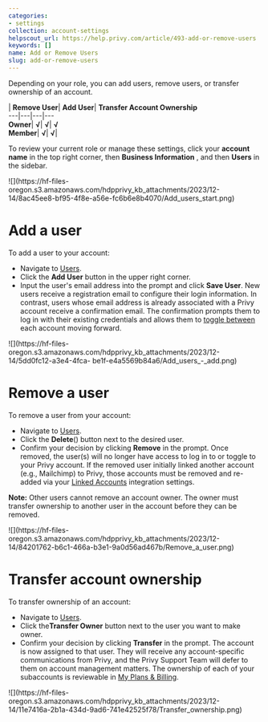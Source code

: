 ```yaml
---
categories:
- settings
collection: account-settings
helpscout_url: https://help.privy.com/article/493-add-or-remove-users
keywords: []
name: Add or Remove Users
slug: add-or-remove-users
---
```

Depending on your role, you can add users, remove users, or transfer ownership
of an account.

  
| **Remove User**| **Add User**| **Transfer Account Ownership**  
---|---|---|---  
**Owner**| **√**| **√**| **√**  
**Member**| **√**| **√**|  
  
  
To review your current role or manage these settings, click your **account
name** in the top right corner, then **Business Information** , and then
**Users** in the sidebar.

![](https://hf-files-
oregon.s3.amazonaws.com/hdpprivy_kb_attachments/2023/12-14/8ac45ee8-bf95-4f8e-a56e-fc6b6e8b4070/Add_users_start.png)

# Add a user

To add a user to your account:

  * Navigate to [Users](https://dashboard.privy.com/settings/users). 
  * Click the **Add User** button in the upper right corner. 
  * Input the user's email address into the prompt and click **Save User**. New users receive a registration email to configure their login information. In contrast, users whose email address is already associated with a Privy account receive a confirmation email. The confirmation prompts them to log in with their existing credentials and allows them to [toggle between](https://privy.helpscoutdocs.com/article/138-manage-multiple-businesses) each account moving forward.

![](https://hf-files-
oregon.s3.amazonaws.com/hdpprivy_kb_attachments/2023/12-14/5dd0fc12-a3e4-4fca-
be1f-e4a5569b84a6/Add_users_-_add.png)

# Remove a user

To remove a user from your account:

  * Navigate to [Users](https://dashboard.privy.com/settings/users). 
  * Click the **Delete**() button next to the desired user.
  * Confirm your decision by clicking **Remove** in the prompt. Once removed, the user(s) will no longer have access to log in to or toggle to your Privy account. If the removed user initially linked another account (e.g., Mailchimp) to Privy, those accounts must be removed and re-added via your [Linked Accounts](https://dashboard.privy.com/settings/accounts) integration settings. 

**Note:** Other users cannot remove an account owner. The owner must transfer
ownership to another user in the account before they can be removed.

![](https://hf-files-
oregon.s3.amazonaws.com/hdpprivy_kb_attachments/2023/12-14/84201762-b6c1-466a-b3e1-9a0d56ad467b/Remove_a_user.png)

# Transfer account ownership

To transfer ownership of an account:

  * Navigate to [Users](https://dashboard.privy.com/settings/users). 
  * Click the**Transfer Owner** button next to the user you want to make owner.
  * Confirm your decision by clicking **Transfer** in the prompt. The account is now assigned to that user. They will receive any account-specific communications from Privy, and the Privy Support Team will defer to them on account management matters. The ownership of each of your subaccounts is reviewable in [My Plans & Billing](https://dashboard.privy.com/settings/billing). 

![](https://hf-files-
oregon.s3.amazonaws.com/hdpprivy_kb_attachments/2023/12-14/11e7416a-2b1a-434d-9ad6-741e42525f78/Transfer_ownership.png)

